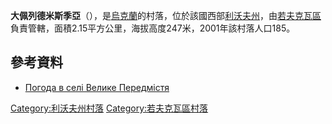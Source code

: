 {{coord|50|5|47|N|23|43|48|E|scale:100000|display=title}}

'''大佩列德米斯季亞'''（{{lang-uk|Велике Передмістя}}），是[[烏克蘭|烏克蘭]]的村落，位於該國西部[[利沃夫州|利沃夫州]]，由[[若夫克瓦區|若夫克瓦區]]負責管轄，面積2.15平方公里，海拔高度247米，2001年該村落人口185。

==參考資料==
* [http://weather.in.ua/ua/l'vovskaja/2861 Погода в селі Велике Передмістя] {{Wayback|url=http://weather.in.ua/ua/l'vovskaja/2861 |date=20111221151456 }}

{{DEFAULTSORT:Велике Передмістя}}
[[Category:利沃夫州村落|Category:利沃夫州村落]]
[[Category:若夫克瓦區村落|Category:若夫克瓦區村落]]


{{Lviv-geo-stub}}